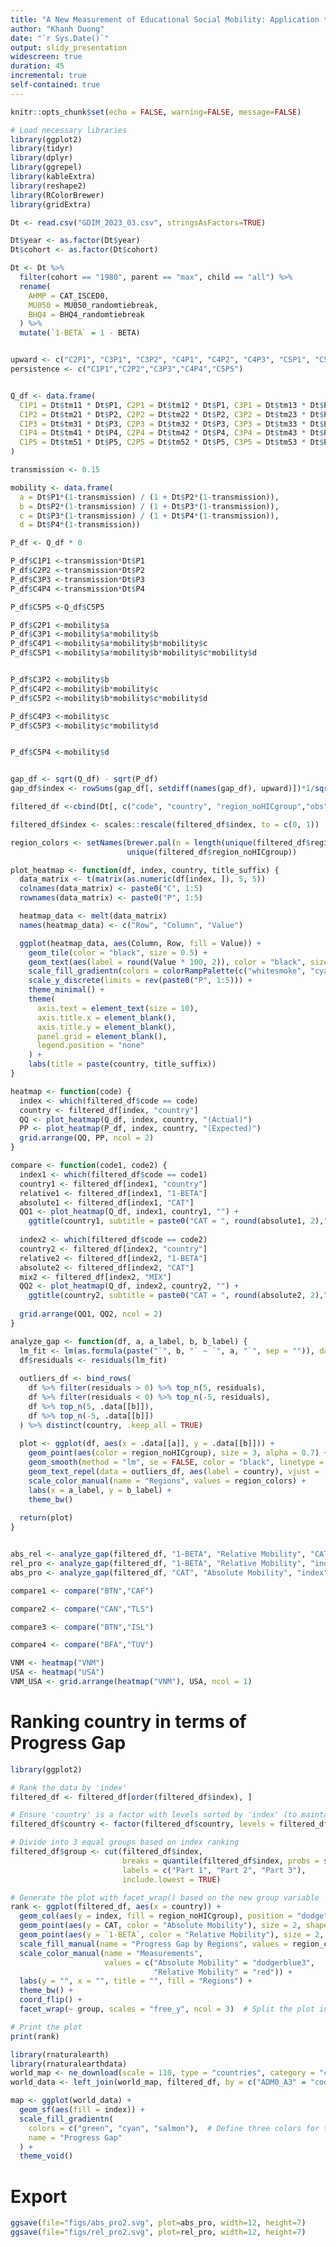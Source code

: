```yaml
---
title: "A New Measurement of Educational Social Mobility: Application to a Global Dataset"
author: "Khanh Duong"
date: "`r Sys.Date()`"
output: slidy_presentation
widescreen: true
duration: 45
incremental: true
self-contained: true
---
```


```r
knitr::opts_chunk$set(echo = FALSE, warning=FALSE, message=FALSE)

# Load necessary libraries
library(ggplot2)
library(tidyr)
library(dplyr)
library(ggrepel)
library(kableExtra)
library(reshape2)
library(RColorBrewer)
library(gridExtra)

```

```r

Dt <- read.csv("GDIM_2023_03.csv", stringsAsFactors=TRUE)

Dt$year <- as.factor(Dt$year)
Dt$cohort <- as.factor(Dt$cohort)

Dt <- Dt %>%
  filter(cohort == "1980", parent == "max", child == "all") %>%
  rename(
    AHMP = CAT_ISCED0,
    MU050 = MU050_randomtiebreak,
    BHQ4 = BHQ4_randomtiebreak
  ) %>%
  mutate(`1-BETA` = 1 - BETA)


upward <- c("C2P1", "C3P1", "C3P2", "C4P1", "C4P2", "C4P3", "C5P1", "C5P2", "C5P3", "C5P4")
persistence <- c("C1P1","C2P2","C3P3","C4P4","C5P5")


Q_df <- data.frame(
  C1P1 = Dt$tm11 * Dt$P1, C2P1 = Dt$tm12 * Dt$P1, C3P1 = Dt$tm13 * Dt$P1, C4P1 = Dt$tm14 * Dt$P1, C5P1 = Dt$tm15 * Dt$P1,
  C1P2 = Dt$tm21 * Dt$P2, C2P2 = Dt$tm22 * Dt$P2, C3P2 = Dt$tm23 * Dt$P2, C4P2 = Dt$tm24 * Dt$P2, C5P2 = Dt$tm25 * Dt$P2,
  C1P3 = Dt$tm31 * Dt$P3, C2P3 = Dt$tm32 * Dt$P3, C3P3 = Dt$tm33 * Dt$P3, C4P3 = Dt$tm34 * Dt$P3, C5P3 = Dt$tm35 * Dt$P3,
  C1P4 = Dt$tm41 * Dt$P4, C2P4 = Dt$tm42 * Dt$P4, C3P4 = Dt$tm43 * Dt$P4, C4P4 = Dt$tm44 * Dt$P4, C5P4 = Dt$tm45 * Dt$P4,
  C1P5 = Dt$tm51 * Dt$P5, C2P5 = Dt$tm52 * Dt$P5, C3P5 = Dt$tm53 * Dt$P5, C4P5 = Dt$tm54 * Dt$P5, C5P5 = Dt$tm55 * Dt$P5
)

transmission <- 0.15

mobility <- data.frame(
  a = Dt$P1*(1-transmission) / (1 + Dt$P2*(1-transmission)),
  b = Dt$P2*(1-transmission) / (1 + Dt$P3*(1-transmission)),
  c = Dt$P3*(1-transmission) / (1 + Dt$P4*(1-transmission)),
  d = Dt$P4*(1-transmission))

P_df <- Q_df * 0

P_df$C1P1 <-transmission*Dt$P1
P_df$C2P2 <-transmission*Dt$P2
P_df$C3P3 <-transmission*Dt$P3
P_df$C4P4 <-transmission*Dt$P4

P_df$C5P5 <-Q_df$C5P5

P_df$C2P1 <-mobility$a
P_df$C3P1 <-mobility$a*mobility$b
P_df$C4P1 <-mobility$a*mobility$b*mobility$c
P_df$C5P1 <-mobility$a*mobility$b*mobility$c*mobility$d


P_df$C3P2 <-mobility$b
P_df$C4P2 <-mobility$b*mobility$c
P_df$C5P2 <-mobility$b*mobility$c*mobility$d

P_df$C4P3 <-mobility$c
P_df$C5P3 <-mobility$c*mobility$d


P_df$C5P4 <-mobility$d



```

```r

gap_df <- sqrt(Q_df) - sqrt(P_df)
gap_df$index <- rowSums(gap_df[, setdiff(names(gap_df), upward)])*1/sqrt(2) - rowSums(gap_df[, upward])*1/sqrt(2)

filtered_df <-cbind(Dt[, c("code", "country", "region_noHICgroup","obs", "CAT", "1-BETA", "MIX" )],gap_df)

filtered_df$index <- scales::rescale(filtered_df$index, to = c(0, 1))

```

```r

region_colors <- setNames(brewer.pal(n = length(unique(filtered_df$region_noHICgroup)), "Set2"), 
                          unique(filtered_df$region_noHICgroup))

plot_heatmap <- function(df, index, country, title_suffix) {
  data_matrix <- t(matrix(as.numeric(df[index, ]), 5, 5))  
  colnames(data_matrix) <- paste0("C", 1:5)
  rownames(data_matrix) <- paste0("P", 1:5)

  heatmap_data <- melt(data_matrix)
  names(heatmap_data) <- c("Row", "Column", "Value")

  ggplot(heatmap_data, aes(Column, Row, fill = Value)) +
    geom_tile(color = "black", size = 0.5) +
    geom_text(aes(label = round(Value * 100, 2)), color = "black", size = 3) +
    scale_fill_gradientn(colors = colorRampPalette(c("whitesmoke", "cyan", "lightgreen", "green", "yellow", "pink", "salmon"))(100)) +
    scale_y_discrete(limits = rev(paste0("P", 1:5))) +
    theme_minimal() +
    theme(
      axis.text = element_text(size = 10), 
      axis.title.x = element_blank(),
      axis.title.y = element_blank(),
      panel.grid = element_blank(), 
      legend.position = "none"
    ) +
    labs(title = paste(country, title_suffix))
}

heatmap <- function(code) {
  index <- which(filtered_df$code == code)
  country <- filtered_df[index, "country"]
  QQ <- plot_heatmap(Q_df, index, country, "(Actual)")
  PP <- plot_heatmap(P_df, index, country, "(Expected)")
  grid.arrange(QQ, PP, ncol = 2)
}

compare <- function(code1, code2) {
  index1 <- which(filtered_df$code == code1)
  country1 <- filtered_df[index1, "country"]
  relative1 <- filtered_df[index1, "1-BETA"]
  absolute1 <- filtered_df[index1, "CAT"]
  QQ1 <- plot_heatmap(Q_df, index1, country1, "") + 
    ggtitle(country1, subtitle = paste0("CAT = ", round(absolute1, 2),"; 1-BETA = ", round(relative1, 2)))
  
  index2 <- which(filtered_df$code == code2)
  country2 <- filtered_df[index2, "country"]
  relative2 <- filtered_df[index2, "1-BETA"]
  absolute2 <- filtered_df[index2, "CAT"]
  mix2 <- filtered_df[index2, "MIX"]
  QQ2 <- plot_heatmap(Q_df, index2, country2, "") + 
    ggtitle(country2, subtitle = paste0("CAT = ", round(absolute2, 2),"; 1-BETA = ", round(relative2, 2)))
  
  grid.arrange(QQ1, QQ2, ncol = 2)
}

analyze_gap <- function(df, a, a_label, b, b_label) {
  lm_fit <- lm(as.formula(paste("`", b, "` ~ `", a, "`", sep = "")), data = df)
  df$residuals <- residuals(lm_fit)
  
  outliers_df <- bind_rows(
    df %>% filter(residuals > 0) %>% top_n(5, residuals),
    df %>% filter(residuals < 0) %>% top_n(-5, residuals),
    df %>% top_n(5, .data[[b]]),
    df %>% top_n(-5, .data[[b]])
  ) %>% distinct(country, .keep_all = TRUE)
  
  plot <- ggplot(df, aes(x = .data[[a]], y = .data[[b]])) +
    geom_point(aes(color = region_noHICgroup), size = 3, alpha = 0.7) +
    geom_smooth(method = "lm", se = FALSE, color = "black", linetype = "dashed") +
    geom_text_repel(data = outliers_df, aes(label = country), vjust = -1, size = 4, color = "black") +
    scale_color_manual(name = "Regions", values = region_colors) +
    labs(x = a_label, y = b_label) +
    theme_bw()
  
  return(plot)
}



```

```r
abs_rel <- analyze_gap(filtered_df, "1-BETA", "Relative Mobility", "CAT", "Absolute Mobility")
rel_pro <- analyze_gap(filtered_df, "1-BETA", "Relative Mobility", "index", "Progress Gap")
abs_pro <- analyze_gap(filtered_df, "CAT", "Absolute Mobility", "index", "Progress Gap")


```

```r
compare1 <- compare("BTN","CAF") 
```



```r
compare2 <- compare("CAN","TLS")
```


```r
compare3 <- compare("BTN","ISL")
```

```r
compare4 <- compare("BFA","TUV")
```

```r
VNM <- heatmap("VNM")
USA <- heatmap("USA")
VNM_USA <- grid.arrange(heatmap("VNM"), USA, ncol = 1)

```

# Ranking country in terms of Progress Gap

```r
library(ggplot2)

# Rank the data by 'index'
filtered_df <- filtered_df[order(filtered_df$index), ]

# Ensure 'country' is a factor with levels sorted by 'index' (to maintain order in the plot)
filtered_df$country <- factor(filtered_df$country, levels = filtered_df$country)

# Divide into 3 equal groups based on index ranking
filtered_df$group <- cut(filtered_df$index, 
                         breaks = quantile(filtered_df$index, probs = seq(0, 1, length.out = 4), na.rm = TRUE),
                         labels = c("Part 1", "Part 2", "Part 3"),
                         include.lowest = TRUE)

# Generate the plot with facet_wrap() based on the new group variable
rank <- ggplot(filtered_df, aes(x = country)) + 
  geom_col(aes(y = index, fill = region_noHICgroup), position = "dodge", alpha = 0.7, show.legend = TRUE) +
  geom_point(aes(y = CAT, color = "Absolute Mobility"), size = 2, shape = 15) +
  geom_point(aes(y = `1-BETA`, color = "Relative Mobility"), size = 2, shape = 16) +
  scale_fill_manual(name = "Progress Gap by Regions", values = region_colors) +
  scale_color_manual(name = "Measurements", 
                     values = c("Absolute Mobility" = "dodgerblue3", 
                                "Relative Mobility" = "red")) +
  labs(y = "", x = "", title = "", fill = "Regions") +
  theme_bw() + 
  coord_flip() +
  facet_wrap(~ group, scales = "free_y", ncol = 3)  # Split the plot into 3 parts

# Print the plot
print(rank)


```

```r

library(rnaturalearth)
library(rnaturalearthdata)
world_map <- ne_download(scale = 110, type = "countries", category = "cultural")
world_data <- left_join(world_map, filtered_df, by = c("ADM0_A3" = "code"))

map <- ggplot(world_data) +
  geom_sf(aes(fill = index)) +
  scale_fill_gradientn(
    colors = c("green", "cyan", "salmon"),  # Define three colors for the gradient
    name = "Progress Gap"
  ) +
  theme_void()
```

# Export

```r
ggsave(file="figs/abs_pro2.svg", plot=abs_pro, width=12, height=7)
ggsave(file="figs/rel_pro2.svg", plot=rel_pro, width=12, height=7)
```
